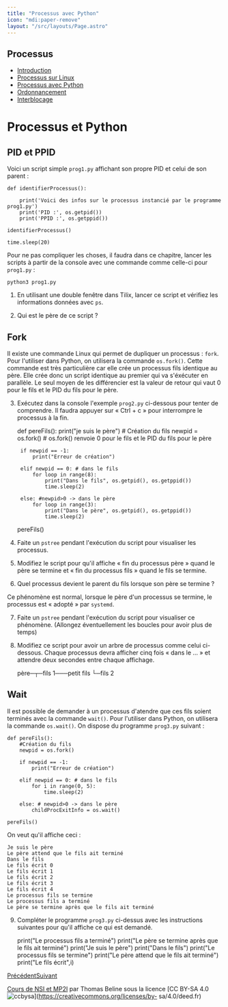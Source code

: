 ```yaml
---
title: "Processus avec Python"
icon: "mdi:paper-remove"
layout: "/src/layouts/Page.astro"
---
```

 
## Processus

  * [Introduction](.)
  * [Processus sur Linux](processus-linux)
  * [Processus avec Python](processus-python)
  * [Ordonnancement](ordonnancement)
  * [Interblocage](interblocage)

# Processus et Python

## PID et PPID

Voici un script simple `prog1.py` affichant son propre PID et celui de son
parent :

    
    
    
    def identifierProcessus():
    
        print('Voici des infos sur le processus instancié par le programme prog1.py')
        print('PID :', os.getpid())
        print('PPID :', os.getppid())
    
    identifierProcessus()
    
    time.sleep(20)

Pour ne pas compliquer les choses, il faudra dans ce chapitre, lancer les
scripts à partir de la console avec une commande comme celle-ci pour
`prog1.py` :

    
    
    python3 prog1.py

1. En utilisant une double fenêtre dans Tilix, lancer ce script et
vérifiez les informations données avec `ps`.

2. Qui est le père de ce script ?

## Fork

Il existe une commande Linux qui permet de dupliquer un processus : `fork`.
Pour l'utiliser dans Python, on utilisera la commande `os.fork()`. Cette
commande est très particulière car elle crée un processus fils identique au
père. Elle crée donc un script identique au premier qui va s'éxécuter en
parallèle. Le seul moyen de les différencier est la valeur de retour qui vaut
0 pour le fils et le PID du fils pour le père.

3. Exécutez dans la console l'exemple `prog2.py` ci-dessous pour tenter de
comprendre. Il faudra appuyer sur « Ctrl + c » pour interrompre le processus à
la fin.

    
    
    
    def pereFils():
        print("je suis le père")
        # Création du fils
        newpid = os.fork()
        # os.fork() renvoie 0 pour le fils et le PID du fils pour le père
    
    	if newpid == -1:
            print("Erreur de création")
    
        elif newpid == 0: # dans le fils
            for loop in range(8):
                print("Dans le fils", os.getpid(), os.getppid())
                time.sleep(2)
    
        else: #newpid>0 -> dans le père
            for loop in range(3):
                print("Dans le père", os.getpid(), os.getppid())
                time.sleep(2)
    
    pereFils()

4. Faite un `pstree` pendant l'exécution du script pour visualiser les
processus.

5. Modifiez le script pour qu'il affiche « fin du processus père » quand
le père se termine et « fin du processus fils » quand le fils se termine.

6. Quel processus devient le parent du fils lorsque son père se termine ?

Ce phénomène est normal, lorsque le père d'un processus se termine, le
processus est « adopté » par `systemd`.

7. Faite un `pstree` pendant l'exécution du script pour visualiser ce
phénomène. (Allongez éventuellement les boucles pour avoir plus de temps)

8. Modifiez ce script pour avoir un arbre de processus comme celui ci-
dessous. Chaque processus devra afficher cinq fois « dans le … » et attendre
deux secondes entre chaque affichage.

    
    
    père─┬─fils 1───petit fils
         └─fils 2

## Wait

Il est possible de demander à un processus d'atendre que ces fils soient
terminés avec la commande `wait()`. Pour l'utiliser dans Python, on utilisera
la commande `os.wait()`. On dispose du programme `prog3.py` suivant :

    
    
    
    def pereFils():
        #Création du fils
        newpid = os.fork()
    
        if newpid == -1:
            print("Erreur de création")
    
        elif newpid == 0: # dans le fils
            for i in range(0, 5):
                time.sleep(2)
    
        else: # newpid>0 -> dans le père
            childProcExitInfo = os.wait()
    
    pereFils()

On veut qu'il affiche ceci :

    
    
    Je suis le père
    Le père attend que le fils ait terminé
    Dans le fils
    Le fils écrit 0
    Le fils écrit 1
    Le fils écrit 2
    Le fils écrit 3
    Le fils écrit 4
    Le processus fils se termine
    Le processus fils a terminé
    Le père se termine après que le fils ait terminé

9. Compléter le programme `prog3.py` ci-dessus avec les instructions
suivantes pour qu'il affiche ce qui est demandé.

    
    
    print("Le processus fils a terminé")
    print("Le père se termine après que le fils ait terminé")
    print("Je suis le père")
    print("Dans le fils")
    print("Le processus fils se termine")
    print("Le père attend que le fils ait terminé")
    print("Le fils écrit",i)

[Précédent](processus-linux)[Suivant](ordonnancement)

[Cours de NSI et MP2I](https://kxs.fr/cours/) par Thomas Beline sous la
licence [CC BY-SA 4.0
![ccbysa](//cours/ccbysa.svg)](https://creativecommons.org/licenses/by-
sa/4.0/deed.fr)

